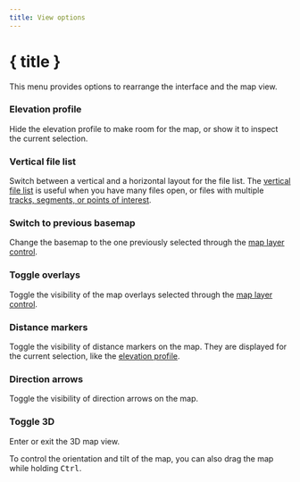 ```yaml
---
title: View options
---
```


<script lang="ts">
</script>

# { title }

This menu provides options to rearrange the interface and the map view.

### <MountainSnow size="16" class="inline-block" style="margin-bottom: 2px" /> Elevation profile

Hide the elevation profile to make room for the map, or show it to inspect the current selection.

### <GalleryVertical size="16" class="inline-block" style="margin-bottom: 2px" /> Vertical file list

Switch between a vertical and a horizontal layout for the file list.
The [vertical file list](../files-and-stats) is useful when you have many files open, or files with multiple [tracks, segments, or points of interest](../gpx).

### <Map size="16" class="inline-block" style="margin-bottom: 2px" /> Switch to previous basemap

Change the basemap to the one previously selected through the [map layer control](../map-controls).

### <Layers2 size="16" class="inline-block" style="margin-bottom: 2px" /> Toggle overlays

Toggle the visibility of the map overlays selected through the [map layer control](../map-controls).

### <Coins size="16" class="inline-block" style="margin-bottom: 2px" /> Distance markers

Toggle the visibility of distance markers on the map.
They are displayed for the current selection, like the [elevation profile](../files-and-stats).

### <Milestone size="16" class="inline-block" style="margin-bottom: 2px" /> Direction arrows

Toggle the visibility of direction arrows on the map.

### <Box size="16" class="inline-block" style="margin-bottom: 2px" /> Toggle 3D

Enter or exit the 3D map view.

<DocsNote>

To control the orientation and tilt of the map, you can also drag the map while holding <kbd>Ctrl</kbd>.
    
</DocsNote>